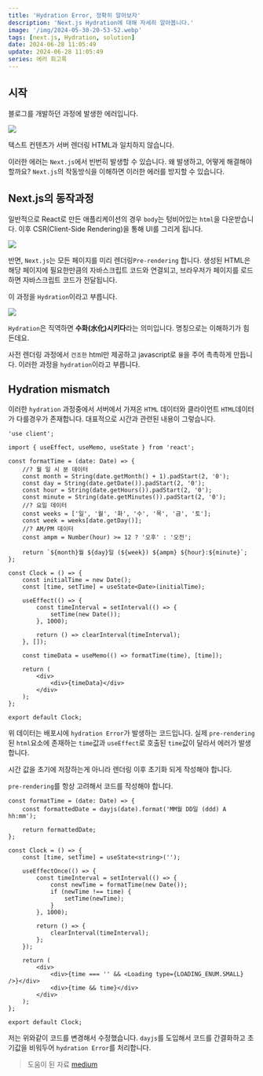 ```yaml
---
title: 'Hydration Error, 정확히 알아보자'
description: 'Next.js Hydration에 대해 자세히 알아봅니다.'
image: '/img/2024-05-30-20-53-52.webp'
tags: [next.js, Hydration, solution]
date: 2024-06-28 11:05:49
update: 2024-06-28 11:05:49
series: 에러 회고록
---
```


## 시작

블로그를 개발하던 과정에 발생한 에러입니다.

![](/img/2024-06-27-22-24-07.webp)

<Callout type='danger'>텍스트 컨텐츠가 서버 렌더링 HTML과 일치하지 않습니다.</Callout>

이러한 에러는 `Next.js`에서 빈번히 발생할 수 있습니다. 왜 발생하고, 어떻게 해결해야 할까요?
`Next.js`의 작동방식을 이해하면 이러한 에러를 방지할 수 있습니다.


## Next.js의 동작과정

일반적으로 React로 만든 애플리케이션의 경우 `body`는 텅비어있는 `html`을 다운받습니다.
이후 CSR(Client-Side Rendering)을 통해 UI를 그리게 됩니다.

![](/img/2024-06-27-22-27-30.webp)


반면, `Next.js`는 모든 페이지를 미리 렌더링`Pre-rendering` 합니다. 
생성된 HTML은 해당 페이지에 필요한만큼의 자바스크립트 코드와 연결되고, 브라우저가 페이지를 로드하면
자바스크립트 코드가 전달됩니다. 

이 과정을 `Hydration`이라고 부릅니다.

![](/img/2024-06-27-22-30-03.webp)

`Hydration`은 직역하면 **수화(水化)시키다**라는 의미입니다. 명칭으로는 이해하기가 힘든데요.

사전 렌더링 과정에서 `건조한` html만 제공하고 javascript로 `물`을 주어 촉촉하게 만듭니다.
이러한 과정을 `hydration`이라고 부릅니다.

## Hydration mismatch
이러한 `hydration` 과정중에서 서버에서 가져온 `HTML` 데이터와 클라이언트 `HTML`데이터가 다를경우가 존재합니다. 대표적으로 시간과 관련된 내용이 그렇습니다.

```tsx title="Clock.tsx"
'use client';

import { useEffect, useMemo, useState } from 'react';

const formatTime = (date: Date) => {
    //? 월 일 시 분 데이터
    const month = String(date.getMonth() + 1).padStart(2, '0');
    const day = String(date.getDate()).padStart(2, '0');
    const hour = String(date.getHours()).padStart(2, '0');
    const minute = String(date.getMinutes()).padStart(2, '0');
    //? 요일 데이터
    const weeks = ['일', '월', '화', '수', '목', '금', '토'];
    const week = weeks[date.getDay()];
    //? AM/PM 데이터
    const ampm = Number(hour) >= 12 ? '오후' : '오전';

    return `${month}월 ${day}일 (${week}) ${ampm} ${hour}:${minute}`;
};

const Clock = () => {
    const initialTime = new Date();
    const [time, setTime] = useState<Date>(initialTime);

    useEffect(() => {
        const timeInterval = setInterval(() => {
            setTime(new Date());
        }, 1000);

        return () => clearInterval(timeInterval);
    }, []);

    const timeData = useMemo(() => formatTime(time), [time]);

    return (
        <div>
            <div>{timeData}</div>
        </div>
    );
};

export default Clock;
```

위 데이터는 배포시에 `hydration Error`가 발생하는 코드입니다.
실제 `pre-rendering`된 `html`요소에 존재하는 `time`값과
`useEffect`로 호출된 `time`값이 달라서 에러가 발생합니다.

시간 값을 초기에 저장하는게 아니라 렌더링 이후 초기화 되게 작성해야 합니다.

`pre-rendering`를 항상 고려해서 코드를 작성해야 합니다.

```tsx title="Clock.tsx"
const formatTime = (date: Date) => {
    const formattedDate = dayjs(date).format('MM월 DD일 (ddd) A hh:mm');

    return formattedDate;
};

const Clock = () => {
    const [time, setTime] = useState<string>('');

    useEffectOnce(() => {
        const timeInterval = setInterval(() => {
            const newTime = formatTime(new Date());
            if (newTime !== time) {
                setTime(newTime);
            }
        }, 1000);

        return () => {
            clearInterval(timeInterval);
        };
    });

    return (
        <div>
            <div>{time === '' && <Loading type={LOADING_ENUM.SMALL} />}</div>
            <div>{time && time}</div>
        </div>
    );
};

export default Clock;
```

저는 위와같이 코드를 변경해서 수정했습니다.
`dayjs`를 도입해서 코드를 간결화하고 초기값을 비워두어 `hydration Error`를 처리합니다.


> 도움이 된 자료 [medium](https://medium.com/@olayidecodes/client-side-rendering-vs-server-side-rendering-3c41f03c700d)



